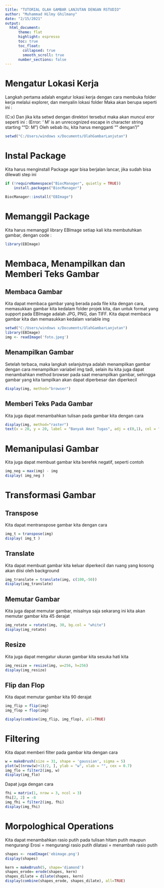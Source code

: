 ---
title: "TUTORIAL OLAH GAMBAR LANJUTAN DENGAN RSTUDIO"
author: "Muhammad Hilmy Ghilmany"
date: "2/15/2021"
output:
  html_document:
      theme: flat
      highlight: espresso
      toc: true
      toc_float:
        collapsed: true
        smooth_scroll: true
      number_sections: false
---
# Mengatur Lokasi Kerja

Langkah pertama adalah engatur lokasi kerja dengan cara membuka folder kerja melalui explorer, dan menyalin lokasi folder
Maka akan berupa seperti ini :

(C:\Users\windows x\Documents\OlahGambarLanjutan)
Dan jika kita setwd dengan direktori tersebut maka akan muncul eror seperti ini :
(Error: '\ M' is an unrecognized escape in character string starting ""D:\ M")
Oleh sebab itu, kita harus mengganti "\" dengan "/"

```{r}
setwd("C:/Users/windows x/Documents/OlahGambarLanjutan")
```

# Instal Package

Kita harus menginstall Package agar bisa berjalan lancar, jika sudah bisa dilewati step ini

```{r}
if (!requireNamespace("BiocManager", quietly = TRUE))
    install.packages("BiocManager")

BiocManager::install("EBImage")
```

# Memanggil Package

Kita harus memanggil library EBImage setiap kali kita membutuhkan gambar, dengan code :

```{r}
library(EBImage)
```

# Membaca, Menampilkan dan Memberi Teks Gambar
## Membaca Gambar
Kita dapat membaca gambar yang berada pada file kita dengan cara, memasukkan gambar kita kedalam folder projek kita, dan untuk format yang support pada EBImage adalah JPG, PNG, dan TIFF. Kita dapat membaca gambar kita dan memasukkan kedalam variable img

```{r}
setwd("C:/Users/windows x/Documents/OlahGambarLanjutan")
library(EBImage)
img <- readImage('foto.jpeg')
```

## Menampilkan Gambar
Setelah terbaca, maka langkah selanjutnya adalah menampilkan gambar dengan cara menampilkan variabel img tadi, selain itu kita juga dapat menambahkan method browser pada saat menampilkan gambar, sehingga gambar yang kita tampilkan akan dapat diperbesar dan diperkecil

```{r}
display(img, method="browser")
```

## Memberi Teks Pada Gambar
Kita juga dapat menambahkan tulisan pada gambar kita dengan cara

```{r}
display(img, method="raster")
text(x = 20, y = 20, label = "Banyak Amat Tugas", adj = c(0,1), col = "yellow", cex = 2)
```

# Memanipulasi Gambar
Kita juga dapat membuat gambar kita berefek negatif, seperti contoh

```{r}
img_neg = max(img) - img
display( img_neg )
```

# Transformasi Gambar
## Transpose
Kita dapat mentranspose gambar kita dengan cara

```{r}
img_t = transpose(img)
display( img_t )
```

## Translate
Kita dapat membuat gambar kita keluar diperkecil dan ruang yang kosong akan diisi oleh background

```{r}
img_translate = translate(img, c(100,-50))
display(img_translate)
```

## Memutar Gambar
Kita juga dapat memutar gambar, misalnya saja sekarang ini kita akan memutar gambar kita 45 derajat

```{r}
img_rotate = rotate(img, 30, bg.col = "white")
display(img_rotate)
```


## Resize
Kita juga dapat mengatur ukuran gambar kita sesuka hati kita

```{r}
img_resize = resize(img, w=256, h=256)
display(img_resize)
```

## Flip dan Flop
Kita dapat memutar gambar kita 90 derajat

```{r}
img_flip = flip(img)
img_flop = flop(img)

display(combine(img_flip, img_flop), all=TRUE)
```

# Filtering
Kita dapat memberi filter pada gambar kita dengan cara

```{r}
w = makeBrush(size = 31, shape = 'gaussian', sigma = 5)
plot(w[(nrow(w)+1)/2, ], ylab = "w", xlab = "", cex = 0.7)
img_flo = filter2(img, w)
display(img_flo)
```

Dapat juga dengan cara

```{r}
fhi = matrix(1, nrow = 3, ncol = 3)
fhi[2, 2] = -8
img_fhi = filter2(img, fhi)
display(img_fhi)
```

# Morpologhical Operations
Kita dapat menambahkan rasio putih pada tulisan hitam putih maupun mengurangi
Erosi = mengurangi rasio putih
dilatasi = menambah rasio putih

```{r}
shapes <- readImage('ebimage.png')
display(shapes)
```
```{r}
kern = makeBrush(5, shape='diamond')
shapes_erode= erode(shapes, kern)
shapes_dilate = dilate(shapes, kern)
display(combine(shapes_erode, shapes_dilate), all=TRUE)
```